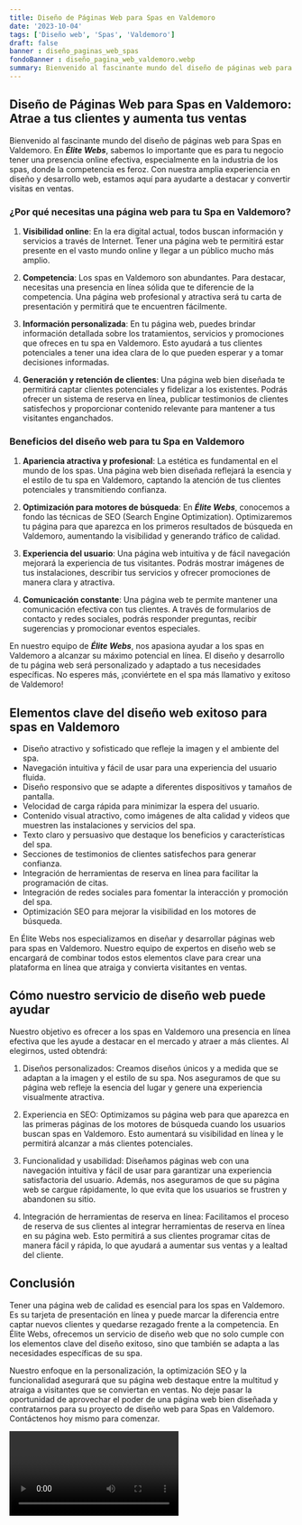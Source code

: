 ```yaml
---
title: Diseño de Páginas Web para Spas en Valdemoro
date: '2023-10-04'
tags: ['Diseño web', 'Spas', 'Valdemoro']
draft: false
banner : diseño_paginas_web_spas
fondoBanner : diseño_pagina_web_valdemoro.webp
summary: Bienvenido al fascinante mundo del diseño de páginas web para Spas en Valdemoro. En Élite Webs, sabemos lo importante que es para tu negocio tener una presencia online efectiva, especialmente en la industria de los spas, donde la competencia es feroz. Con nuestra amplia experiencia en diseño y desarrollo web, estamos aquí para ayudarte a destacar y convertir visitas en ventas.
---
```


## Diseño de Páginas Web para Spas en Valdemoro: Atrae a tus clientes y aumenta tus ventas

Bienvenido al fascinante mundo del diseño de páginas web para Spas en Valdemoro. En ***Élite Webs***, sabemos lo importante que es para tu negocio tener una presencia online efectiva, especialmente en la industria de los spas, donde la competencia es feroz. Con nuestra amplia experiencia en diseño y desarrollo web, estamos aquí para ayudarte a destacar y convertir visitas en ventas.

### ¿Por qué necesitas una página web para tu Spa en Valdemoro?

1. **Visibilidad online**: En la era digital actual, todos buscan información y servicios a través de Internet. Tener una página web te permitirá estar presente en el vasto mundo online y llegar a un público mucho más amplio.

2. **Competencia**: Los spas en Valdemoro son abundantes. Para destacar, necesitas una presencia en línea sólida que te diferencie de la competencia. Una página web profesional y atractiva será tu carta de presentación y permitirá que te encuentren fácilmente.

3. **Información personalizada**: En tu página web, puedes brindar información detallada sobre los tratamientos, servicios y promociones que ofreces en tu spa en Valdemoro. Esto ayudará a tus clientes potenciales a tener una idea clara de lo que pueden esperar y a tomar decisiones informadas.

4. **Generación y retención de clientes**: Una página web bien diseñada te permitirá captar clientes potenciales y fidelizar a los existentes. Podrás ofrecer un sistema de reserva en línea, publicar testimonios de clientes satisfechos y proporcionar contenido relevante para mantener a tus visitantes enganchados.

### Beneficios del diseño web para tu Spa en Valdemoro

1. **Apariencia atractiva y profesional**: La estética es fundamental en el mundo de los spas. Una página web bien diseñada reflejará la esencia y el estilo de tu spa en Valdemoro, captando la atención de tus clientes potenciales y transmitiendo confianza.

2. **Optimización para motores de búsqueda**: En ***Élite Webs***, conocemos a fondo las técnicas de SEO (Search Engine Optimization). Optimizaremos tu página para que aparezca en los primeros resultados de búsqueda en Valdemoro, aumentando la visibilidad y generando tráfico de calidad.

3. **Experiencia del usuario**: Una página web intuitiva y de fácil navegación mejorará la experiencia de tus visitantes. Podrás mostrar imágenes de tus instalaciones, describir tus servicios y ofrecer promociones de manera clara y atractiva.

4. **Comunicación constante**: Una página web te permite mantener una comunicación efectiva con tus clientes. A través de formularios de contacto y redes sociales, podrás responder preguntas, recibir sugerencias y promocionar eventos especiales.

En nuestro equipo de ***Élite Webs***, nos apasiona ayudar a los spas en Valdemoro a alcanzar su máximo potencial en línea. El diseño y desarrollo de tu página web será personalizado y adaptado a tus necesidades específicas. No esperes más, ¡conviértete en el spa más llamativo y exitoso de Valdemoro!

<GifSeo />

<Cta />

## Elementos clave del diseño web exitoso para spas en Valdemoro

- Diseño atractivo y sofisticado que refleje la imagen y el ambiente del spa.
- Navegación intuitiva y fácil de usar para una experiencia del usuario fluida.
- Diseño responsivo que se adapte a diferentes dispositivos y tamaños de pantalla.
- Velocidad de carga rápida para minimizar la espera del usuario.
- Contenido visual atractivo, como imágenes de alta calidad y videos que muestren las instalaciones y servicios del spa.
- Texto claro y persuasivo que destaque los beneficios y características del spa.
- Secciones de testimonios de clientes satisfechos para generar confianza.
- Integración de herramientas de reserva en línea para facilitar la programación de citas.
- Integración de redes sociales para fomentar la interacción y promoción del spa.
- Optimización SEO para mejorar la visibilidad en los motores de búsqueda.

En Élite Webs nos especializamos en diseñar y desarrollar páginas web para spas en Valdemoro. Nuestro equipo de expertos en diseño web se encargará de combinar todos estos elementos clave para crear una plataforma en línea que atraiga y convierta visitantes en ventas.

## Cómo nuestro servicio de diseño web puede ayudar

Nuestro objetivo es ofrecer a los spas en Valdemoro una presencia en línea efectiva que les ayude a destacar en el mercado y atraer a más clientes. Al elegirnos, usted obtendrá:

1. Diseños personalizados: Creamos diseños únicos y a medida que se adaptan a la imagen y el estilo de su spa. Nos aseguramos de que su página web refleje la esencia del lugar y genere una experiencia visualmente atractiva.

2. Experiencia en SEO: Optimizamos su página web para que aparezca en las primeras páginas de los motores de búsqueda cuando los usuarios buscan spas en Valdemoro. Esto aumentará su visibilidad en línea y le permitirá alcanzar a más clientes potenciales.

3. Funcionalidad y usabilidad: Diseñamos páginas web con una navegación intuitiva y fácil de usar para garantizar una experiencia satisfactoria del usuario. Además, nos aseguramos de que su página web se cargue rápidamente, lo que evita que los usuarios se frustren y abandonen su sitio.

4. Integración de herramientas de reserva en línea: Facilitamos el proceso de reserva de sus clientes al integrar herramientas de reserva en línea en su página web. Esto permitirá a sus clientes programar citas de manera fácil y rápida, lo que ayudará a aumentar sus ventas y a lealtad del cliente.

## Conclusión

Tener una página web de calidad es esencial para los spas en Valdemoro. Es su tarjeta de presentación en línea y puede marcar la diferencia entre captar nuevos clientes y quedarse rezagado frente a la competencia. En Élite Webs, ofrecemos un servicio de diseño web que no solo cumple con los elementos clave del diseño exitoso, sino que también se adapta a las necesidades específicas de su spa.

Nuestro enfoque en la personalización, la optimización SEO y la funcionalidad asegurará que su página web destaque entre la multitud y atraiga a visitantes que se conviertan en ventas. No deje pasar la oportunidad de aprovechar el poder de una página web bien diseñada y contratarnos para su proyecto de diseño web para Spas en Valdemoro. Contáctenos hoy mismo para comenzar.

<Video />

<CtaBot job='Spas' city='Valdemoro'/>

<Gmaps query='Valdemoro+españa+maps' />